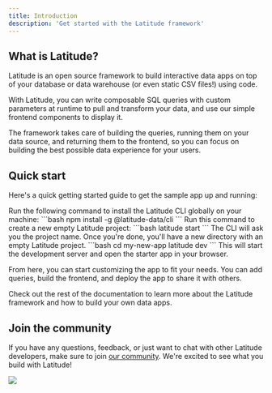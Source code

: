 ```yaml
---
title: Introduction
description: 'Get started with the Latitude framework'
---
```


## What is Latitude?

Latitude is an open source framework to build interactive data apps on top of your database or data warehouse (or even static CSV files!) using code.

With Latitude, you can write composable SQL queries with custom parameters at runtime to pull and transform your data, and use our simple frontend components to display it.

The framework takes care of building the queries, running them on your data source, and returning them to the frontend, so you can focus on building the best possible data experience for your users.

## Quick start

Here's a quick getting started guide to get the sample app up and running:

<Steps>
  <Step title="Install the Latitude CLI">
    Run the following command to install the Latitude CLI globally on your machine:
    ```bash
    npm install -g @latitude-data/cli
    ```
  </Step>
  <Step title="Create the starter project">
    Run this command to create a new empty Latitude project:
    ```bash
    latitude start
    ```
    The CLI will ask you the project name. Once you're done, you'll have a new directory with an empty Latitude project.
  </Step>
  <Step title="Navigate to the project and run the app">
    ```bash
    cd my-new-app
    latitude dev
    ```
    This will start the development server and open the starter app in your browser.
  </Step>
</Steps>

From here, you can start customizing the app to fit your needs. You can add queries, build the frontend, and deploy the app to share it with others.

Check out the rest of the documentation to learn more about the Latitude framework and how to build your own data apps.

## Join the community

If you have any questions, feedback, or just want to chat with other Latitude developers, make sure to join [our community](https://join.slack.com/t/trylatitude/shared_invite/zt-17dyj4elt-rwM~h2OorAA3NtgmibhnLA). We're excited to see what you build with Latitude!

<img referrerpolicy="no-referrer-when-downgrade" src="https://static.scarf.sh/a.png?x-pxid=a6b4963c-d5a7-4f95-992a-78ebd85686f3" />
